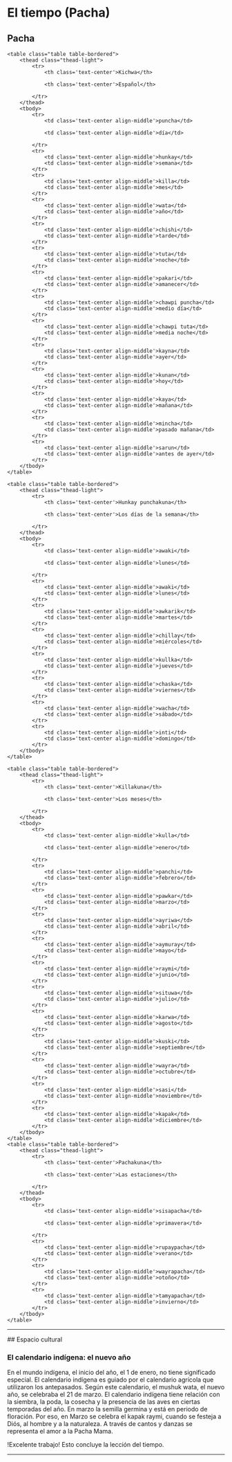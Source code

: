 
# El tiempo (Pacha)

## Pacha
    <table class="table table-bordered">
        <thead class="thead-light">
            <tr>
                <th class='text-center'>Kichwa</th>

                <th class='text-center'>Español</th>                

            </tr>
        </thead>
        <tbody>
            <tr>
                <td class='text-center align-middle'>puncha</td>

                <td class='text-center align-middle'>día</td>                           

            </tr>
            <tr>
                <td class='text-center align-middle'>hunkay</td>
                <td class='text-center align-middle'>semana</td>                              
            </tr>
            <tr>
                <td class='text-center align-middle'>killa</td>
                <td class='text-center align-middle'>mes</td>                              
            </tr>  
            <tr>
                <td class='text-center align-middle'>wata</td>
                <td class='text-center align-middle'>año</td>                              
            </tr>
            <tr>
                <td class='text-center align-middle'>chishi</td>
                <td class='text-center align-middle'>tarde</td>                              
            </tr>
            <tr>
                <td class='text-center align-middle'>tuta</td>
                <td class='text-center align-middle'>noche</td>                              
            </tr>
            <tr>
                <td class='text-center align-middle'>pakari</td>
                <td class='text-center align-middle'>amanecer</td>                              
            </tr>
            <tr>
                <td class='text-center align-middle'>chawpi puncha</td>
                <td class='text-center align-middle'>medio día</td>                              
            </tr>
            <tr>
                <td class='text-center align-middle'>chawpi tuta</td>
                <td class='text-center align-middle'>media noche</td>                              
            </tr>
            <tr>
                <td class='text-center align-middle'>kayna</td>
                <td class='text-center align-middle'>ayer</td>                              
            </tr>
            <tr>
                <td class='text-center align-middle'>kunan</td>
                <td class='text-center align-middle'>hoy</td>                              
            </tr>
            <tr>
                <td class='text-center align-middle'>kaya</td>
                <td class='text-center align-middle'>mañana</td>                              
            </tr>
            <tr>
                <td class='text-center align-middle'>mincha</td>
                <td class='text-center align-middle'>pasado mañana</td>                              
            </tr>
            <tr>
                <td class='text-center align-middle'>sarun</td>
                <td class='text-center align-middle'>antes de ayer</td>                              
            </tr>                       
        </tbody>
    </table>

    <table class="table table-bordered">
        <thead class="thead-light">
            <tr>
                <th class='text-center'>Hunkay punchakuna</th>

                <th class='text-center'>Los días de la semana</th>                

            </tr>
        </thead>
        <tbody>
            <tr>
                <td class='text-center align-middle'>awaki</td>

                <td class='text-center align-middle'>lunes</td>                           

            </tr>
            <tr>
                <td class='text-center align-middle'>awaki</td>
                <td class='text-center align-middle'>lunes</td>                              
            </tr>
            <tr>
                <td class='text-center align-middle'>awkarik</td>
                <td class='text-center align-middle'>martes</td>                              
            </tr>  
            <tr>
                <td class='text-center align-middle'>chillay</td>
                <td class='text-center align-middle'>miércoles</td>                              
            </tr>
            <tr>
                <td class='text-center align-middle'>kullka</td>
                <td class='text-center align-middle'>jueves</td>                              
            </tr>
            <tr>
                <td class='text-center align-middle'>chaska</td>
                <td class='text-center align-middle'>viernes</td>                              
            </tr>
            <tr>
                <td class='text-center align-middle'>wacha</td>
                <td class='text-center align-middle'>sábado</td>                              
            </tr>
            <tr>
                <td class='text-center align-middle'>inti</td>
                <td class='text-center align-middle'>domingo</td>                              
            </tr>                               
        </tbody>
    </table>

    <table class="table table-bordered">
        <thead class="thead-light">
            <tr>
                <th class='text-center'>Killakuna</th>

                <th class='text-center'>Los meses</th>                

            </tr>
        </thead>
        <tbody>
            <tr>
                <td class='text-center align-middle'>kulla</td>

                <td class='text-center align-middle'>enero</td>                           

            </tr>
            <tr>
                <td class='text-center align-middle'>panchi</td>
                <td class='text-center align-middle'>febrero</td>                              
            </tr>
            <tr>
                <td class='text-center align-middle'>pawkar</td>
                <td class='text-center align-middle'>marzo</td>                              
            </tr>  
            <tr>
                <td class='text-center align-middle'>ayriwa</td>
                <td class='text-center align-middle'>abril</td>                              
            </tr>
            <tr>
                <td class='text-center align-middle'>aymuray</td>
                <td class='text-center align-middle'>mayo</td>                              
            </tr>
            <tr>
                <td class='text-center align-middle'>raymi</td>
                <td class='text-center align-middle'>junio</td>                              
            </tr>
            <tr>
                <td class='text-center align-middle'>situwa</td>
                <td class='text-center align-middle'>julio</td>                              
            </tr>
            <tr>
                <td class='text-center align-middle'>karwa</td>
                <td class='text-center align-middle'>agosto</td>                              
            </tr>
            <tr>
                <td class='text-center align-middle'>kuski</td>
                <td class='text-center align-middle'>septiembre</td>                              
            </tr>
            <tr>
                <td class='text-center align-middle'>wayra</td>
                <td class='text-center align-middle'>octubre</td>                              
            </tr>
            <tr>
                <td class='text-center align-middle'>sasi</td>
                <td class='text-center align-middle'>noviembre</td>                              
            </tr>
            <tr>
                <td class='text-center align-middle'>kapak</td>
                <td class='text-center align-middle'>diciembre</td>                              
            </tr>                                
        </tbody>
    </table>
    <table class="table table-bordered">
        <thead class="thead-light">
            <tr>
                <th class='text-center'>Pachakuna</th>

                <th class='text-center'>Las estaciones</th>                

            </tr>
        </thead>
        <tbody>
            <tr>
                <td class='text-center align-middle'>sisapacha</td>

                <td class='text-center align-middle'>primavera</td>                           

            </tr>
            <tr>
                <td class='text-center align-middle'>rupaypacha</td>
                <td class='text-center align-middle'>verano</td>                              
            </tr>
            <tr>
                <td class='text-center align-middle'>wayrapacha</td>
                <td class='text-center align-middle'>otoño</td>                              
            </tr>  
            <tr>
                <td class='text-center align-middle'>tamyapacha</td>
                <td class='text-center align-middle'>invierno</td>                              
            </tr>                                           
        </tbody>
    </table>

<hr />
## Espacio cultural

### El calendario indígena: el nuevo año
En el mundo indígena, el inicio del año, el 1 de enero, no tiene significado especial. El calendario indígena es guiado por el calendario agrícola que utilizaron los antepasados. Según este calendario, el mushuk wata, el nuevo año, se celebraba el 21 de marzo. El calendario indígena tiene relación con la siembra, la poda, la cosecha y la presencia de las aves en ciertas temporadas del año. 
En marzo la semilla germina y está en periodo de floración. Por eso, en Marzo se celebra el kapak raymi, cuando se festeja a Diós, al hombre y a la naturaleza. A través de cantos y danzas se representa el amor a la Pacha Mama. 

!Excelente trabajo! Esto concluye la lección del tiempo.

<hr />
<MiniTestForm lecture="time" />